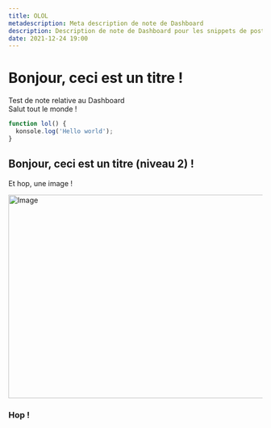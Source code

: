 ```yaml
---
title: OLOL
metadescription: Meta description de note de Dashboard
description: Description de note de Dashboard pour les snippets de posts
date: 2021-12-24 19:00
---
```


# Bonjour, ceci est un titre !

Test de note relative au Dashboard  
Salut tout le monde !

```ts
function lol() {
  konsole.log('Hello world');
}
```

## Bonjour, ceci est un titre (niveau 2) !

Et hop, une image !

<Image src="/assets/rust-team-management-logo-full-body.svg" width="718" height="404" alt="Image" priority />

### Hop !

&nbsp;  
&nbsp;  
&nbsp;

<InviteTheBotButton />
